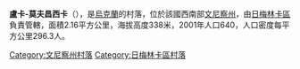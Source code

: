 {{Unreferenced|time=2017-09-25T13:10:55+00:00}}
{{coord|48|51|40|N|27|57|19|E|scale:30000|display=title}}

'''盧卡-莫夫昌西卡'''（{{lang-uk|Лука-Мовчанська}}），是[[烏克蘭|烏克蘭]]的村落，位於該國西南部[[文尼察州|文尼察州]]，由[[日梅林卡區|日梅林卡區]]負責管轄，面積2.16平方公里，海拔高度338米，2001年人口640，人口密度每平方公里296.3人。

[[Category:文尼察州村落|Category:文尼察州村落]]
[[Category:日梅林卡區村落|Category:日梅林卡區村落]]

{{Vinnytsia-geo-stub}}